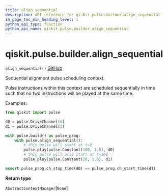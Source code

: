 ```yaml
---
title: align_sequential
description: API reference for qiskit.pulse.builder.align_sequential
in_page_toc_min_heading_level: 1
python_api_type: function
python_api_name: qiskit.pulse.builder.align_sequential
---
```


<span id="qiskit-pulse-builder-align-sequential" />

# qiskit.pulse.builder.align\_sequential

<span id="qiskit.pulse.builder.align_sequential" />

`align_sequential()` [GitHub](https://github.com/qiskit/qiskit/tree/stable/0.16/qiskit/pulse/builder.py "view source code")

Sequential alignment pulse scheduling context.

Pulse instructions within this context are scheduled sequentially in time such that no two instructions will be played at the same time.

Examples:

```python
from qiskit import pulse

d0 = pulse.DriveChannel(0)
d1 = pulse.DriveChannel(1)

with pulse.build() as pulse_prog:
    with pulse.align_sequential():
        # this pulse will start at t=0
        pulse.play(pulse.Constant(100, 1.0), d0)
        # this pulse will also start at t=100
        pulse.play(pulse.Constant(20, 1.0), d1)

assert pulse_prog.ch_stop_time(d0) == pulse_prog.ch_start_time(d1)
```

**Return type**

`AbstractContextManager`\[`None`]

